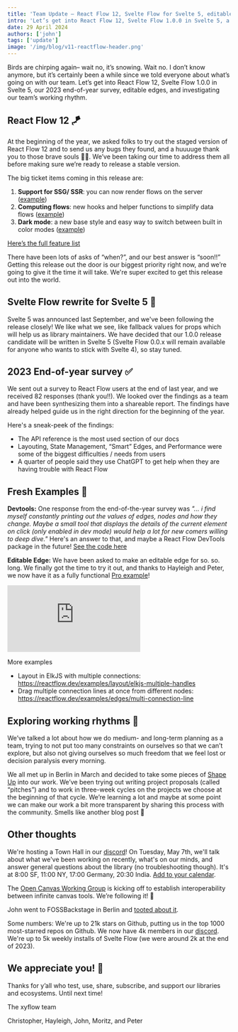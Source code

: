 ```yaml
---
title: 'Team Update – React Flow 12, Svelte Flow for Svelte 5, editable edges'
intro: 'Let’s get into React Flow 12, Svelte Flow 1.0.0 in Svelte 5, a user survey, editable edges, and investigating our team’s working rhythm.'
date: 29 April 2024
authors: ['john']
tags: ['update']
image: '/img/blog/v11-reactflow-header.png'
---
```




Birds are chirping again– wait no, it’s snowing. Wait no. I don’t know anymore, but it’s certainly been a while since we told everyone about what’s going on with our team. Let’s get into React Flow 12, Svelte Flow 1.0.0 in Svelte 5, our 2023 end-of-year survey, editable edges, and investigating our team’s working rhythm.

## React Flow 12 🪁

At the beginning of the year, we asked folks to try out the staged version of React Flow 12 and to send us any bugs they found, and a huuuuge thank you to those brave souls 🙏🏻. We’ve been taking our time to address them all before making sure we’re ready to release a stable version.

The big ticket items coming in this release are:

1. **Support for SSG/ SSR**: you can now render flows on the server ([example](https://codesandbox.io/p/devbox/reactflow-v12-next-3xlx3n?workspaceId=25a0577d-5515-44d9-bab2-59b9181e01e3))
2. **Computing flows**: new hooks and helper functions to simplify data flows ([example](https://codesandbox.io/p/sandbox/reactflow-reactive-flow-34lk98?file=/src/Flow.tsx))
3. **Dark mode**: a new base style and easy way to switch between built in color modes ([example](https://codesandbox.io/p/sandbox/reactflow-dark-mode-256l99))

[Here’s the full feature list](https://github.com/xyflow/xyflow/discussions/3764)

There have been lots of asks of “when?”, and our best answer is “soon!!” Getting this release out the door is our biggest priority right now, and we’re going to give it the time it will take. We're super excited to get this release out into the world.

## Svelte Flow rewrite for Svelte 5 🚚

Svelte 5 was announced last September, and we've been following the release closely! We like what we see, like fallback values for props which will help us as library maintainers. We have decided that our 1.0.0 release candidate will be written in Svelte 5 (Svelte Flow 0.0.x will remain available for anyone who wants to stick with Svelte 4), so stay tuned.

## 2023 End-of-year survey ✅

We sent out a survey to React Flow users at the end of last year, and we received 82 responses (thank you!!). We looked over the findings as a team and have been synthesizing them into a shareable report. The findings have already helped guide us in the right direction for the beginning of the year.

Here's a sneak-peek of the findings:

- The API reference is the most used section of our docs
- Layouting, State Management, “Smart” Edges, and Performance were some of the biggest difficulties / needs from users
- A quarter of people said they use ChatGPT to get help when they are having trouble with React Flow

## Fresh Examples 🧼

**Devtools:** One response from the end-of-the-year survey was _"... i find myself constantly printing out the values of edges, nodes and how they change. Maybe a small tool that displays the details of the current element on click (only enabled in dev mode) would help a lot for new comers willing to deep dive."_ Here's an answer to that, and maybe a React Flow DevTools package in the future! [See the code here](https://reactflow.dev/learn/advanced-use/devtools-and-debugging)

<Bleed>
  <RemoteCodeViewer
    route="learn/devtools"
    framework="react"
    showEditor={false}
  />
</Bleed>

**Editable Edge:** We have been asked to make an editable edge for so. so. long. We finally got the time to try it out, and thanks to Hayleigh and Peter, we now have it as a fully functional [Pro example](https://reactflow.dev/examples/edges/editable-edge)!

<Bleed>
  <Embed
    lazy
    src="https://pro-examples.reactflow.dev/editable-edge"
    className="shadow-xs"
  />
</Bleed>

More examples

- Layout in ElkJS with multiple connections: https://reactflow.dev/examples/layout/elkjs-multiple-handles
- Drag multiple connection lines at once from different nodes: https://reactflow.dev/examples/edges/multi-connection-line

## Exploring working rhythms 🥁

We’ve talked a lot about how we do medium- and long-term planning as a team, trying to not put too many constraints on ourselves so that we can’t explore, but also not giving ourselves so much freedom that we feel lost or decision paralysis every morning.

We all met up in Berlin in March and decided to take some pieces of [Shape Up](https://www.notion.so/Newsletter-Blogpost-Spring-2024-c3d6cdae5c9744edbb935435fed058cc?pvs=21) into our work. We’ve been trying out writing project proposals (called “pitches”) and to work in three-week cycles on the projects we choose at the beginning of that cycle. We’re learning a lot and maybe at some point we can make our work a bit more transparent by sharing this process with the community. Smells like another blog post 👀

## Other thoughts

We're hosting a Town Hall in our [discord](https://discord.gg/RJegxRHM?event=1234425553000599583)! On Tuesday, May 7th, we'll talk about what we've been working on recently, what's on our minds, and answer general questions about the library (no troubleshooting though). It's at 8:00 SF, 11:00 NY, 17:00 Germany, 20:30 India. [Add to your calendar](https://calendar.google.com/calendar/event?action=TEMPLATE&tmeid=NXRqcmFubnIycjJyb2JoaGZyajlnZ2V0cjIgY19kOTc3ZTY4MTY4ZmZlYjAyMmQzODVkYmEzZDhmOWY2ZDA2ZmQxZTFiNmViYTMyMWRkZTYyODMyZGE1NzRiMTJjQGc&tmsrc=c_d977e68168ffeb022d385dba3d8f9f6d06fd1e1b6eba321dde62832da574b12c%40group.calendar.google.com).

The [Open Canvas Working Group](https://www.canvasprotocol.org/) is kicking off to establish interoperability between infinite canvas tools. We’re following it! 👀

John went to FOSSBackstage in Berlin and [tooted about it](https://fosstodon.org/@johnrobbjr@mastodon.social).

Some numbers: We're up to 21k stars on Github, putting us in the top 1000 most-starred repos on Github. We now have 4k members in our [discord](https://discord.gg/RVmnytFmGW). We're up to 5k weekly installs of Svelte Flow (we were around 2k at the end of 2023).

## We appreciate you! 🤗

Thanks for y’all who test, use, share, subscribe, and support our libraries and ecosystems. Until next time!

The xyflow team

Christopher, Hayleigh, John, Moritz, and Peter
